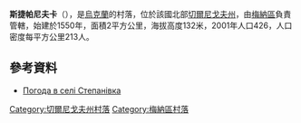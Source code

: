 {{coord|51|31|29|N|32|1|42|E|scale:100000|display=title}}

'''斯捷帕尼夫卡'''（{{lang-uk|Степанівка}}），是[[烏克蘭|烏克蘭]]的村落，位於該國北部[[切爾尼戈夫州|切爾尼戈夫州]]，由[[梅納區|梅納區]]負責管轄，始建於1550年，面積2平方公里，海拔高度132米，2001年人口426，人口密度每平方公里213人。

==參考資料==
* [http://weather.in.ua/ua/chernigovskaja/25113 Погода в селі Степанівка] {{Wayback|url=http://weather.in.ua/ua/chernigovskaja/25113 |date=20111220122409 }}

[[Category:切爾尼戈夫州村落|Category:切爾尼戈夫州村落]]
[[Category:梅納區村落|Category:梅納區村落]]


{{Chernihiv-geo-stub}}